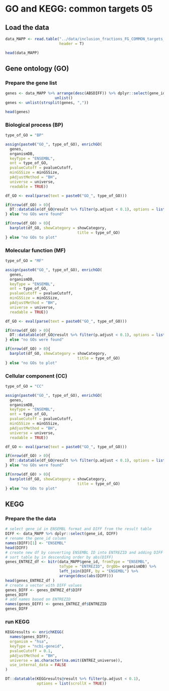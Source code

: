 # GO and KEGG: common targets 05

## Load the data

```r
data_MAPP <- read.table("../data/inclusion_fractions_FG_COMMON_targets_05.tsv", 
                        header = T)
```

```r
head(data_MAPP)
```

## Gene ontology (GO)

### Prepare the gene list 

```r
genes <- data_MAPP %>% arrange(desc(ABSDIFF)) %>% dplyr::select(gene_id) %>%
                      unlist() 
genes <- unlist(strsplit(genes, ","))
```

```r
head(genes)
```

### Biological process (BP)

```r
type_of_GO = "BP"

assign(paste0("GO_", type_of_GO), enrichGO(
  genes,
  organismDB,
  keyType = "ENSEMBL",
  ont = type_of_GO,
  pvalueCutoff = pvalueCutoff,
  minGSSize = minGSSize,
  pAdjustMethod = "BH",
  universe = universe,
  readable = TRUE))

df_GO <- eval(parse(text = paste0("GO_", type_of_GO)))
```

```r
if(nrow(df_GO) > 0){
  DT::datatable(df_GO@result %>% filter(p.adjust < 0.1), options = list(scrollX = TRUE))
} else "no GOs were found"
```

```r
if(nrow(df_GO) > 0){
  barplot(df_GO, showCategory = showCategory, 
                                title = type_of_GO)
} else "no GOs to plot"
```

### Molecular function (MF)

```r
type_of_GO = "MF"

assign(paste0("GO_", type_of_GO), enrichGO(
  genes,
  organismDB,
  keyType = "ENSEMBL",
  ont = type_of_GO,
  pvalueCutoff = pvalueCutoff,
  minGSSize = minGSSize,
  pAdjustMethod = "BH",
  universe = universe,
  readable = TRUE))

df_GO <- eval(parse(text = paste0("GO_", type_of_GO)))
```

```r
if(nrow(df_GO) > 0){
  DT::datatable(df_GO@result %>% filter(p.adjust < 0.1), options = list(scrollX = TRUE))
} else "no GOs were found"
```

```r
if(nrow(df_GO) > 0){
  barplot(df_GO, showCategory = showCategory, 
                                title = type_of_GO)
} else "no GOs to plot"
```

### Cellular component (CC)

```r
type_of_GO = "CC"

assign(paste0("GO_", type_of_GO), enrichGO(
  genes,
  organismDB,
  keyType = "ENSEMBL",
  ont = type_of_GO,
  pvalueCutoff = pvalueCutoff,
  minGSSize = minGSSize,
  pAdjustMethod = "BH",
  universe = universe,
  readable = TRUE))

df_GO <- eval(parse(text = paste0("GO_", type_of_GO)))
```

```r
if(nrow(df_GO) > 0){
  DT::datatable(df_GO@result %>% filter(p.adjust < 0.1), options = list(scrollX = TRUE))
} else "no GOs were found"
```

```r
if(nrow(df_GO) > 0){
  barplot(df_GO, showCategory = showCategory, 
                                title = type_of_GO)
} else "no GOs to plot"
```

## KEGG

### Prepare the the data

```r
# select gene_id in ENSEMBL format and DIFF from the result table
DIFF <- data_MAPP %>% dplyr::select(gene_id, DIFF)
# rename the gene_id column 
names(DIFF)[1] <- "ENSEMBL"
head(DIFF)
# create new df by converting ENSEMBL ID into ENTREZID and adding DIFF column
# sort table by in descending order by abs(DIFF)
genes_ENTREZ_df <- bitr(data_MAPP$gene_id, fromType = "ENSEMBL", 
                        toType = "ENTREZID", OrgDb= organismDB) %>% 
                        left_join(DIFF, by = "ENSEMBL") %>%
                        arrange(desc(abs(DIFF)))
head(genes_ENTREZ_df )
# create a vector with DIFF values
genes_DIFF <- genes_ENTREZ_df$DIFF
genes_DIFF
# add names based on ENTREZID
names(genes_DIFF) <- genes_ENTREZ_df$ENTREZID
genes_DIFF
```

### run KEGG

```r
KEGGresults <- enrichKEGG(
  names(genes_DIFF),
  organism = "hsa",
  keyType = "ncbi-geneid",
  pvalueCutoff = 0.1,
  pAdjustMethod = "BH",
  universe = as.character(na.omit(ENTREZ_universe)),
  use_internal_data = FALSE
)
```

```r
DT::datatable(KEGGresults@result %>% filter(p.adjust < 0.1), 
              options = list(scrollX = TRUE))
```
